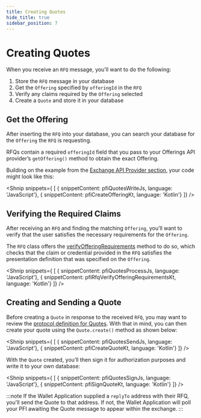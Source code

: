 ```yaml
---
title: Creating Quotes
hide_title: true
sidebar_position: 7
---
```



<LanguageSwitcher languages="JavaScript, Kotlin"/>

# Creating Quotes

When you receive an `RFQ` message, you’ll want to do the following:

1. Store the `RFQ` message in your database
2. Get the `Offering` specified by `offeringId` in the `RFQ`
3. Verify any claims required by the `Offering` selected
4. Create a `Quote` and store it in your database


## Get the Offering

After inserting the `RFQ` into your database, you can search your database for the `Offering` the `RFQ` is requesting. 

RFQs contain a required `offeringId` field that you pass to your Offerings API provider’s `getOffering()` method to obtain the exact Offering. 

Building on the example from the [Exchange API Provider section](/docs/tbdex/pfi/anatomy-of-a-pfi#exchange-api-provider), your code might look like this:

<Shnip snippets={
  [
    { snippetContent: pfiQuotesWriteJs, language: 'JavaScript'},
    { snippetContent: pfiCreateOfferingKt, language: 'Kotlin'}
  ]} />

## Verifying the Required Claims

After receiving an `RFQ` and finding the matching `Offering`, you’ll want to verify that the user satisfies the necessary requirements for the `Offering`. 

The `RFQ` class offers the [verifyOfferingRequirements](https://tbd54566975.github.io/tbdex-js/classes/_tbdex_http_server.Rfq.html#verifyOfferingRequirements) method to do so, which checks that the claim or credential provided in the `RFQ` satisfies the presentation definition that was specified on the `Offering`. 

<Shnip snippets={
  [
    { snippetContent: pfiQuotesProcessJs, language: 'JavaScript'},
    { snippetContent: pfiRfqVerifyOfferingRequirementsKt, language: 'Kotlin'}
  ]} />

## Creating and Sending a Quote

Before creating a `Quote` in response to the received `RFQ`, you may want to review the [protocol definition for Quotes](https://github.com/TBD54566975/tbdex/tree/main/specs/protocol#quote). 
With that in mind, you can then create your quote using the `Quote.create()` method as shown below:

<Shnip snippets={
  [
    { snippetContent: pfiQuotesSendJs, language: 'JavaScript'},
    { snippetContent: pfiCreateQuoteKt, language: 'Kotlin'}
  ]} />

With the `Quote` created, you’ll then sign it for authorization purposes and write it to your own database:

<Shnip snippets={
  [
    { snippetContent: pfiQuotesSignJs, language: 'JavaScript'},
    { snippetContent: pfiSignQuoteKt, language: 'Kotlin'}
  ]} />

:::note
If the Wallet Application supplied a `replyTo` address with their RFQ, you'll send the Quote to that address.
If not, the Wallet Application will poll your PFI awaiting the Quote message to appear within the exchange.
:::
